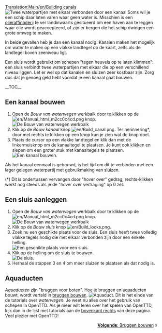 [[Translation:Main/en/Building canals]]{{en/-}}{{nl/Tutorial}}
[[File:en/Canal.png|left|frame|Twee waterpartijen met elkaar verbonden door een kanaal]]
Soms wil je een schip daar laten varen waar geen water is. Misschien is een [[Main/en/Oil Refinery|olieraffinaderij]] te ver landinwaarts gesitueerd om een haven aan te leggen waar olie wordt geaccepteerd, of zijn er bergen die het schip dwingen een grote omweg te maken.

In beide gevallen heb je dan een kanaal nodig. Kanalen maken het mogelijk om water te maken op een vlakke landtegel op de kaart, zelfs als de landtegel boven zeeniveau ligt.

Een sluis wordt gebruikt om schepen "tegen heuvels op te laten klimmen": een sluis verbindt twee waterpartijen met elkaar die op een verschillend niveau liggen. Let er wel op dat kanalen en sluizen zeer kostbaar zijn. Zorg dus dat je genoeg geld hebt voordat je een kanaal gaat bouwen.

__TOC__

<div style="clear: left"></div>
==Een kanaal bouwen==
# Open de ''Bouw van waterwegen'' werkbalk door te klikken op de [[File:en/Manual html m2cc0c4cd.png]] knop.<br/>[[File:en/Bouw van waterwegen toolbar hk.png|frame|none|De ''Bouw van waterwegen'' werkbalk]]
# Klik op de ''Bouw kanaal'' knop [[File:en/Build canal.png]]. Ter herinnering*, door met rechts te klikken op een knop kun je zien wat de knop doet.
# Plaats de cursor op een vlakke landtegel en klik dan met de linkermuisknop om de kanaaltegel te plaatsen. Je kunt ook klikken en slepen om een groter stuk met kanaaltegels te plaatsen.<br/>[[File:en/Building-canals-1.png|frame|none|Een kanaal bouwen.]]

Als het kanaal eenmaal is gebouwd, is het tijd om dit te verbinden met een lager gelegen waterpartij met gebruikmaking van sluizen.

(*) Dit is ondertussen vervangen door "hover over" gedrag, rechts-klikken werkt nog steeds als je de "hover over vertraging" op 0 zet.

==Een sluis aanleggen==
# Open de ''Bouw van waterwegen'' werkbalk door te klikken op de [[File:en/Manual html m2cc0c4cd.png]] knop.<br/>[[File:en/Bouw van waterwegen toolbar hk.png|frame|none|De ''Bouw van waterwegen'' werkbalk]]
# Klik op de ''Bouw sluis'' knop [[File:en/Build locks.png]].
# Zoek nu een geschikte plaats voor de sluis. Een sluis heeft twee volledig vlakke tegels nodig die met elkaar verbonden zijn door een enkele helling.<br/>[[File:en/Building-canals-2.png|frame|none|Een geschikte plaats voor een sluis.]]
# Klik op de helling om de sluis te bouwen.<br/>[[File:en/Building-canals-3.png|frame|none|De sluis.]]
# Herhaal de stappen 3 en 4 om meer sluizen te plaatsen als dat nodig is.

==Aquaducten==
''Aquaducten'' zijn "bruggen voor boten". Hoe je bruggen en aquaducten bouwt, wordt verteld in [[Main/nl/bruggen bouwen|bruggen bouwen]].
[[File:en/Kanalen 5.png|frame|none|Aquaduct.]]
Dit is het einde van de tutorials over ''waterwegen''. Je weet nu alles over het gebruik van schepen in OpenTTD. Als je meer wilt leren over het spelen van OpenTTD, kijk dan in de lijst met tutorials aan de [[Main/en/#top|bovenkant rechts]] van deze pagina. Veel plezier met OpenTTD!

<span style="float: right">[[Main/nl/Bruggen bouwen|'''Volgende''': Bruggen bouwen]] &raquo;</span>